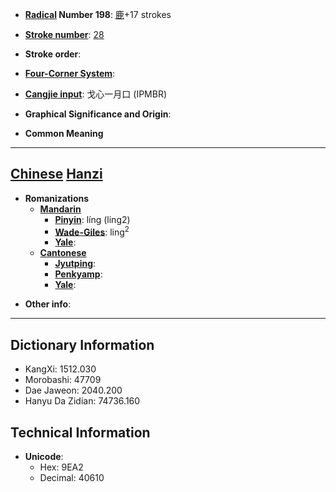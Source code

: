 * '''[[Wiktionary:Chinese radical index| Radical]] Number 198''': [[Wiktionary:Chinese radical index 鹿|鹿]]+17 strokes

* '''[[Wiktionary:Chinese total strokes index|Stroke number]]''': [[Wiktionary:Chinese total strokes index 28|28]]

* '''Stroke order''': 

* '''[[Wiktionary:Chinese four corner index|Four-Corner System]]''': 

* '''[[Wiktionary:Chinese Cangjie index|Cangjie input]]''': 戈心一月口 (IPMBR)

* '''Graphical Significance and Origin''': 

* '''Common Meaning'''

----

== [[Chinese]] [[Hanzi]] ==

* '''Romanizations'''
** '''[[Mandarin]]'''
*** '''[[Pinyin]]''': líng (ling2)
*** '''[[Wade-Giles]]''': ling<sup>2</sup>
*** '''[[Yale]]''': 
** '''[[Cantonese]]'''
*** '''[[Jyutping]]''':
*** '''[[Penkyamp]]''': 
*** '''[[Yale]]''': 

* '''Other info''': 

----

== Dictionary Information ==

* KangXi: 1512.030
* Morobashi: 47709
* Dae Jaweon: 2040.200
* Hanyu Da Zidian: 74736.160

== Technical Information ==

* '''Unicode''':
** Hex: 9EA2
** Decimal: 40610
